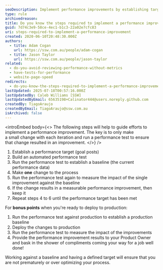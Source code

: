 ```yaml
---
seoDescription: Implement performance improvements by establishing targets, automating tests, and measuring results against a baseline.
type: rule
archivedreason:
title: Do you know the steps required to implement a performance improvement?
guid: 7d74c3e9-58ce-4ec1-b1c3-22a02e7cfc83
uri: steps-required-to-implement-a-performance-improvement
created: 2020-06-10T20:48:30.000Z
authors:
  - title: Adam Cogan
    url: https://ssw.com.au/people/adam-cogan
  - title: Jason Taylor
    url: https://ssw.com.au/people/jason-taylor
related:
  - do-you-avoid-reviewing-performance-without-metrics
  - have-tests-for-performance
  - website-page-speed
redirects:
  - do-you-know-the-steps-required-to-implement-a-performance-improvement
lastUpdated: 2025-07-18T00:57:16.000Z
lastUpdatedBy: Caleb Williams [SSW]
lastUpdatedByEmail: 65635198+Calinator444@users.noreply.github.com
createdBy: TiagoAraujo
createdByEmail: TiagoAraujo@ssw.com.au
isArchived: false
---
```


<introEmbed
  body={<>
The following steps will help to guide efforts to implement a performance improvement. The key is to only make a small change with each iteration and run a performance test to ensure that change resulted in an improvement.
  </>}
/>
1. Establish a performance target (goal posts)
2. Build an automated performance test
3. Run the performance test to establish a baseline (the current performance data)
4. Make **one** change to the process
5. Run the performance test again to measure the impact of the single improvement against the baseline
6. If the change results in a measurable performance improvement, then keep it
7. Repeat steps 4 to 6 until the performance target has been met

For **bonus points** when you're ready to deploy to production:

1. Run the performance test against production to establish a production baseline
2. Deploy the changes to production
3. Run the performance test to measure the impact of the improvements
4. Provide the performance improvement results to your Product Owner and bask in the shower of compliments coming your way for a job well done!

Working against a baseline and having a defined target will ensure that you are not prematurely or over optimizing your process.
